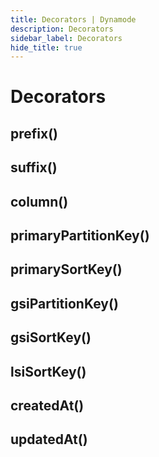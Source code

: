 ```yaml
---
title: Decorators | Dynamode
description: Decorators
sidebar_label: Decorators
hide_title: true
---
```


# Decorators

## prefix()

## suffix()

## column()

## primaryPartitionKey()

## primarySortKey()

## gsiPartitionKey()

## gsiSortKey()

## lsiSortKey()

## createdAt()

## updatedAt()
